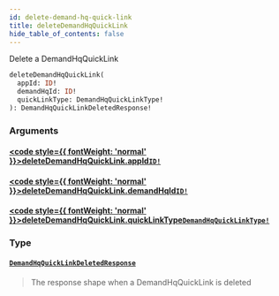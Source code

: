 ```yaml
---
id: delete-demand-hq-quick-link
title: deleteDemandHqQuickLink
hide_table_of_contents: false
---
```








Delete a DemandHqQuickLink

```graphql
deleteDemandHqQuickLink(
  appId: ID!
  demandHqId: ID!
  quickLinkType: DemandHqQuickLinkType!
): DemandHqQuickLinkDeletedResponse!
```


### Arguments

#### [<code style={{ fontWeight: 'normal' }}>deleteDemandHqQuickLink.<b>appId</b></code>](#)<Bullet />[`ID!`](/demand/api/graphql-admin/reference/scalars/id) <Badge class="secondary" text="non-null"/> <Badge class="secondary" text="scalar"/>
> 
> 

#### [<code style={{ fontWeight: 'normal' }}>deleteDemandHqQuickLink.<b>demandHqId</b></code>](#)<Bullet />[`ID!`](/demand/api/graphql-admin/reference/scalars/id) <Badge class="secondary" text="non-null"/> <Badge class="secondary" text="scalar"/>
> 
> 

#### [<code style={{ fontWeight: 'normal' }}>deleteDemandHqQuickLink.<b>quickLinkType</b></code>](#)<Bullet />[`DemandHqQuickLinkType!`](/demand/api/graphql-admin/reference/enums/demand-hq-quick-link-type) <Badge class="secondary" text="non-null"/> <Badge class="secondary" text="enum"/>
> 
> 

### Type

#### [`DemandHqQuickLinkDeletedResponse`](/demand/api/graphql-admin/reference/objects/demand-hq-quick-link-deleted-response) <Badge class="secondary" text="object"/>
> The response shape when a DemandHqQuickLink is deleted
> 





